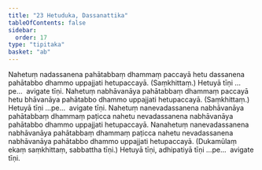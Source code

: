 ```yaml
---
title: "23 Hetuduka, Dassanattika"
tableOfContents: false
sidebar:
  order: 17
type: "tipitaka"
basket: "ab"
---
```



<DynamicBreadcrumb />

<Division number="68">

<Paragraph number="163">
Nahetuṃ nadassanena pahātabbaṃ dhammaṃ paccayā hetu dassanena pahātabbo dhammo uppajjati hetupaccayā. (Saṃkhittaṃ.) Hetuyā tīṇi …pe…  avigate tīṇi.
</Paragraph>

<Paragraph number="164">
Nahetuṃ nabhāvanāya pahātabbaṃ dhammaṃ paccayā hetu bhāvanāya pahātabbo dhammo uppajjati hetupaccayā. (Saṃkhittaṃ.) Hetuyā tīṇi …pe…  avigate tīṇi.
</Paragraph>

</Division>
<Division number="69">

<Paragraph number="165">
Nahetuṃ nanevadassanena nabhāvanāya pahātabbaṃ dhammaṃ paṭicca nahetu nevadassanena nabhāvanāya pahātabbo dhammo uppajjati hetupaccayā. Nanahetuṃ nanevadassanena nabhāvanāya pahātabbaṃ dhammaṃ paṭicca nahetu nevadassanena nabhāvanāya pahātabbo dhammo uppajjati hetupaccayā. (Dukamūlaṃ ekaṃ saṃkhittaṃ, sabbattha tīṇi.)
</Paragraph>

<Paragraph number="166">
Hetuyā tīṇi, adhipatiyā tīṇi …pe…  avigate tīṇi.
</Paragraph>
</Division>